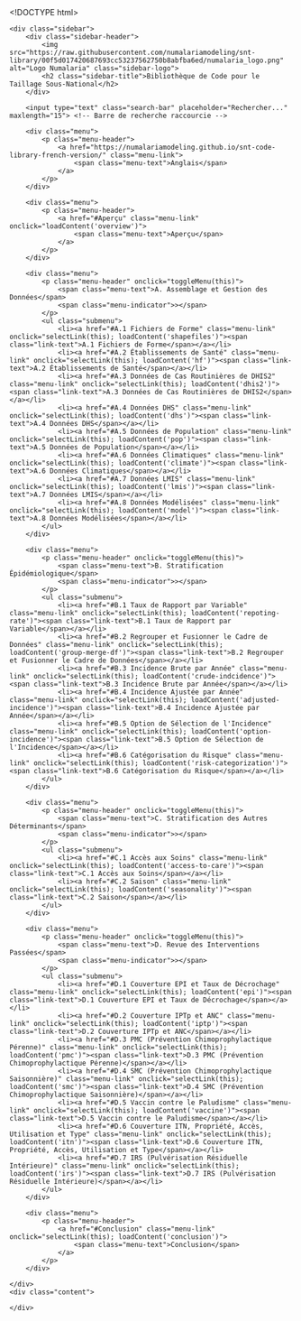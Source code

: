 <!DOCTYPE html>
<html lang="fr">
<head>
    <meta charset="UTF-8">
    <meta name="viewport" content="width=device-width, initial-scale=1.0">
    <title>Bibliothèque de Code pour le Taillage Sous-National</title>
    <link rel="stylesheet" href="styles.css"> <!-- Lien vers le fichier CSS -->
</head>
<body>

<div class="container">
    <div class="sidebar">
        <div class="sidebar-header">
            <img src="https://raw.githubusercontent.com/numalariamodeling/snt-library/00f5d017420687693cc53237562750b8abfba6ed/numalaria_logo.png" alt="Logo Numalaria" class="sidebar-logo">
            <h2 class="sidebar-title">Bibliothèque de Code pour le Taillage Sous-National</h2>
        </div>

        <input type="text" class="search-bar" placeholder="Rechercher..." maxlength="15"> <!-- Barre de recherche raccourcie -->

        <div class="menu">
            <p class="menu-header">
                <a href="https://numalariamodeling.github.io/snt-code-library-french-version/" class="menu-link">
                    <span class="menu-text">Anglais</span>
                </a>
            </p>
        </div>

        <div class="menu">
            <p class="menu-header">
                <a href="#Aperçu" class="menu-link" onclick="loadContent('overview')">
                    <span class="menu-text">Aperçu</span>
                </a>
            </p>
        </div>

        <div class="menu">
            <p class="menu-header" onclick="toggleMenu(this)">
                <span class="menu-text">A. Assemblage et Gestion des Données</span>
                <span class="menu-indicator">></span>
            </p>
            <ul class="submenu">
                <li><a href="#A.1 Fichiers de Forme" class="menu-link" onclick="selectLink(this); loadContent('shapefiles')"><span class="link-text">A.1 Fichiers de Forme</span></a></li>
                <li><a href="#A.2 Établissements de Santé" class="menu-link" onclick="selectLink(this); loadContent('hf')"><span class="link-text">A.2 Établissements de Santé</span></a></li> 
                <li><a href="#A.3 Données de Cas Routinières de DHIS2" class="menu-link" onclick="selectLink(this); loadContent('dhis2')"><span class="link-text">A.3 Données de Cas Routinières de DHIS2</span></a></li>
                <li><a href="#A.4 Données DHS" class="menu-link" onclick="selectLink(this); loadContent('dhs')"><span class="link-text">A.4 Données DHS</span></a></li>
                <li><a href="#A.5 Données de Population" class="menu-link" onclick="selectLink(this); loadContent('pop')"><span class="link-text">A.5 Données de Population</span></a></li>
                <li><a href="#A.6 Données Climatiques" class="menu-link" onclick="selectLink(this); loadContent('climate')"><span class="link-text">A.6 Données Climatiques</span></a></li> 
                <li><a href="#A.7 Données LMIS" class="menu-link" onclick="selectLink(this); loadContent('lmis')"><span class="link-text">A.7 Données LMIS</span></a></li>
                <li><a href="#A.8 Données Modélisées" class="menu-link" onclick="selectLink(this); loadContent('model')"><span class="link-text">A.8 Données Modélisées</span></a></li> 
            </ul>
        </div>

        <div class="menu">
            <p class="menu-header" onclick="toggleMenu(this)">
                <span class="menu-text">B. Stratification Épidémiologique</span>
                <span class="menu-indicator">></span>
            </p>
            <ul class="submenu">
                <li><a href="#B.1 Taux de Rapport par Variable" class="menu-link" onclick="selectLink(this); loadContent('repoting-rate')"><span class="link-text">B.1 Taux de Rapport par Variable</span></a></li> 
                <li><a href="#B.2 Regrouper et Fusionner le Cadre de Données" class="menu-link" onclick="selectLink(this); loadContent('group-merge-df')"><span class="link-text">B.2 Regrouper et Fusionner le Cadre de Données</span></a></li> 
                <li><a href="#B.3 Incidence Brute par Année" class="menu-link" onclick="selectLink(this); loadContent('crude-indcidence')"><span class="link-text">B.3 Incidence Brute par Année</span></a></li> 
                <li><a href="#B.4 Incidence Ajustée par Année" class="menu-link" onclick="selectLink(this); loadContent('adjusted-incidence')"><span class="link-text">B.4 Incidence Ajustée par Année</span></a></li> 
                <li><a href="#B.5 Option de Sélection de l'Incidence" class="menu-link" onclick="selectLink(this); loadContent('option-incidence')"><span class="link-text">B.5 Option de Sélection de l'Incidence</span></a></li> 
                <li><a href="#B.6 Catégorisation du Risque" class="menu-link" onclick="selectLink(this); loadContent('risk-categorization')"><span class="link-text">B.6 Catégorisation du Risque</span></a></li> 
            </ul>
        </div>

        <div class="menu">
            <p class="menu-header" onclick="toggleMenu(this)">
                <span class="menu-text">C. Stratification des Autres Déterminants</span>
                <span class="menu-indicator">></span>
            </p>
            <ul class="submenu">
                <li><a href="#C.1 Accès aux Soins" class="menu-link" onclick="selectLink(this); loadContent('access-to-care')"><span class="link-text">C.1 Accès aux Soins</span></a></li> 
                <li><a href="#C.2 Saison" class="menu-link" onclick="selectLink(this); loadContent('seasonality')"><span class="link-text">C.2 Saison</span></a></li> 
            </ul>
        </div>

        <div class="menu">
            <p class="menu-header" onclick="toggleMenu(this)">
                <span class="menu-text">D. Revue des Interventions Passées</span>
                <span class="menu-indicator">></span>
            </p>
            <ul class="submenu">
                <li><a href="#D.1 Couverture EPI et Taux de Décrochage" class="menu-link" onclick="selectLink(this); loadContent('epi')"><span class="link-text">D.1 Couverture EPI et Taux de Décrochage</span></a></li> 
                <li><a href="#D.2 Couverture IPTp et ANC" class="menu-link" onclick="selectLink(this); loadContent('iptp')"><span class="link-text">D.2 Couverture IPTp et ANC</span></a></li>    
                <li><a href="#D.3 PMC (Prévention Chimoprophylactique Pérenne)" class="menu-link" onclick="selectLink(this); loadContent('pmc')"><span class="link-text">D.3 PMC (Prévention Chimoprophylactique Pérenne)</span></a></li>  
                <li><a href="#D.4 SMC (Prévention Chimoprophylactique Saisonnière)" class="menu-link" onclick="selectLink(this); loadContent('smc')"><span class="link-text">D.4 SMC (Prévention Chimoprophylactique Saisonnière)</span></a></li> 
                <li><a href="#D.5 Vaccin contre le Paludisme" class="menu-link" onclick="selectLink(this); loadContent('vaccine')"><span class="link-text">D.5 Vaccin contre le Paludisme</span></a></li> 
                <li><a href="#D.6 Couverture ITN, Propriété, Accès, Utilisation et Type" class="menu-link" onclick="selectLink(this); loadContent('itn')"><span class="link-text">D.6 Couverture ITN, Propriété, Accès, Utilisation et Type</span></a></li> 
                <li><a href="#D.7 IRS (Pulvérisation Résiduelle Intérieure)" class="menu-link" onclick="selectLink(this); loadContent('irs')"><span class="link-text">D.7 IRS (Pulvérisation Résiduelle Intérieure)</span></a></li> 
            </ul>
        </div>

        <div class="menu">
            <p class="menu-header">
                <a href="#Conclusion" class="menu-link" onclick="selectLink(this); loadContent('conclusion')">
                    <span class="menu-text">Conclusion</span>
                </a>
            </p>
        </div>

    </div>
    <div class="content">
        
    </div>
</div>

<script src="script.js"></script> <!-- Lien vers le fichier JavaScript -->
</body>
</html>
